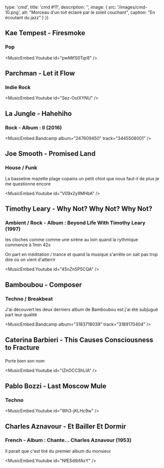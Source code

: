 

  type: 'cmd',
  title: 'cmd #11',
  description: '',
  image: {
    src: '/images/cmd-10.png',
    alt: "Morceau d'un toit éclairé par le soleil couchant",
    caption: "En écoutant du jazz"
  }
}) 


## Kae Tempest - Firesmoke 
### Pop

<MusicEmbed.Youtube id="pwMtfS0Tqr8" />


## Parchman - Let it Flow
### Indie Rock

<MusicEmbed.Youtube id="Sez-OoIXYNU" />


## La Jungle - Hahehiho
### Rock - Album : II (2016)

<MusicEmbed.Bandcamp album="247609450" track="3445508001" />


## Joe Smooth - Promised Land
### House / Funk

La basseline mazette
plage copains un petit chiot que nous faut-il de plus je me questionne encore

<MusicEmbed.Youtube id="V09x2y9MHbA" />


## Timothy Leary - Why Not? Why Not? Why Not?
### Ambient / Rock - Album : Beyond Life With Timothy Leary (1997)

les cloches comme comme une sirène au loin
quand la rythmique commence à 1min 42s

On part en méditation / trance et quand la musique s'arrête on sait pas trop
dire où on vient d'atterrir 

<MusicEmbed.Youtube id="45nZn5P5CQA" />


## Bamboubou - Composer
### Techno / Breakbeat

J'ai découvert les deux derniers album de Bamboubou est j'ai été subjugué part
leur qualité

<MusicEmbed.Bandcamp album="3183718039" track="3189170404" />


## Caterina Barbieri - This Causes Consciousness to Fracture
###

Porte bien son nom 

<MusicEmbed.Youtube id="IZnOCCShLIA" />


## Pablo Bozzi - Last Moscow Mule
### Techno

<MusicEmbed.Youtube id="Wh3-jKLHc9w" />


## Charles Aznavour - Et Bailler Et Dormir
### French - Album : Chante... Charles Aznavour (1953)

Il parait que c'est tiré du premier album du monsieur 

<MusicEmbed.Youtube id="NfESdtbfAxY" />


